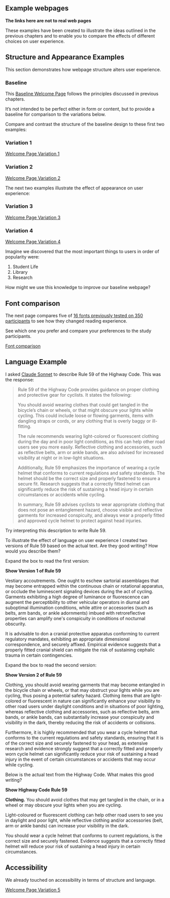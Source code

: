 ## Example webpages

::: {.callout-important .unnumbered title="Summary" appearance="simple" icon="false"}

**The links here are not to real web pages**

These examples have been created to illustrate the ideas outlined in the previous chapters and to enable you to compare the effects of different choices on user experience.
:::

## Structure and Appearance Examples

This section demonstrates how webpage structure alters user experience.

### Baseline

This [Baseline Welcome Page](https://ab604.github.io/webpage-design/main/uos-example-page.html){target="_blank"} follows the principles discussed in previous chapters.

It's not intended to be perfect either in form or content, but to provide a baseline for comparison to the variations below.

Compare and contrast the structure of the baseline design to these first
two examples:

### Variation 1

[Welcome Page Variation 1](https://ab604.github.io/webpage-design/wot/uos-wot.html)

### Variation 2

[Welcome Page Variation 2](https://ab604.github.io/webpage-design/more-than-text/uos-mtt.html)

The next two examples illustrate the effect of appearance on user experience:

### Variation 3

[Welcome Page Variation 3](https://ab604.github.io/webpage-design/sevillana/uos-sevillana.html)

### Variation 4

[Welcome Page Variation 4](https://ab604.github.io/webpage-design/tiny-font/uos-tiny.html)

Imagine we discovered that the most important things to users in order of popularity were:

1. Student Life
2. Library
3. Research

How might we use this knowledge to improve our baseline webpage?

## Font comparison

The next page compares five of [16 fonts previously tested on 350 participants](https://dl.acm.org/doi/10.1145/3502222#d1e6099) to see how they changed reading experience.

See which one you prefer and compare your preferences to the study participants.

[Font comparison](https://ab604.github.io/webpage-design/font-comparison/font-comparison.html)

## Language Example

I asked [Claude Sonnet](https://claude.ai) to describe Rule 59 of the Highway Code. This was the response:

> Rule 59 of the Highway Code provides guidance on proper clothing and protective gear for cyclists. It states the following:
>
> You should avoid wearing clothes that could get tangled in the bicycle's chain or wheels, or that might obscure your lights while cycling. This could include loose or flowing garments, items with dangling straps or cords, or any clothing that is overly baggy or ill-fitting.
>
> The rule recommends wearing light-colored or fluorescent clothing during the day and in poor light conditions, as this can help other road users see you more easily. Reflective clothing and accessories, such as reflective belts, arm or ankle bands, are also advised for increased visibility at night or in low-light situations.
>
> Additionally, Rule 59 emphasizes the importance of wearing a cycle helmet that conforms to current regulations and safety standards. The helmet should be the correct size and properly fastened to ensure a secure fit. Research suggests that a correctly fitted helmet can significantly reduce the risk of sustaining a head injury in certain circumstances or accidents while cycling.
>
> In summary, Rule 59 advises cyclists to wear appropriate clothing that does not pose an entanglement hazard, choose visible and reflective garments for increased conspicuity, and always wear a properly fitted and approved cycle helmet to protect against head injuries.

Try interpreting this description to write Rule 59.

To illustrate the effect of language on user experience I created two versions of Rule 59 based on the actual text. Are they good writing? How would you describe them? 

Expand the box to read the first version:

```{=html}
<a data-bs-toggle="collapse" data-bs-target="#collapseV1" aria-expanded="false" aria-controls="collapseV1">
<strong>Show Version 1 of Rule 59</strong>
</a> <br>
<div class="collapse" id="collapseV1">
  <div class="card card-body">
  <p>
Vestiary accoutrements. One ought to eschew sartorial assemblages that may become entrapped within the continuous chain or rotational apparatus, or occlude the luminescent signaling devices during the act of cycling. Garments exhibiting a high degree of luminance or fluorescence can augment the perceptibility to other vehicular operators in diurnal and suboptimal illumination conditions, while attire or accessories (such as belts, arm bands, or ankle adornments) imbued with retroreflective properties can amplify one's conspicuity in conditions of nocturnal obscurity.
</p>
<p>
It is advisable to don a cranial protective apparatus conforming to current regulatory mandates, exhibiting an appropriate dimensional correspondence, and securely affixed. Empirical evidence suggests that a properly fitted cranial shield can mitigate the risk of sustaining cephalic trauma in certain contingencies.</p>
  </div>
</div>  
```

Expand the box to read the second version:

```{=html}
<a data-bs-toggle="collapse" data-bs-target="#collapseV2" aria-expanded="false" aria-controls="collapseV1">
<strong>Show Version 2 of Rule 59</strong>
</a> <br>
<div class="collapse" id="collapseV2">
  <div class="card card-body">
<p>Clothing, you should avoid wearing garments that may become entangled in the bicycle chain or wheels, or that may obstruct your lights while you are cycling, thus posing a potential safety hazard. Clothing items that are light-colored or fluorescent in nature can significantly enhance your visibility to other road users under daylight conditions and in situations of poor lighting, whereas reflective clothing and accessories, such as reflective belts, arm bands, or ankle bands, can substantially increase your conspicuity and visibility in the dark, thereby reducing the risk of accidents or collisions.
</p>
<p>
Furthermore, it is highly recommended that you wear a cycle helmet that conforms to the current regulations and safety standards, ensuring that it is of the correct size and securely fastened to your head, as extensive research and evidence strongly suggest that a correctly fitted and properly worn cycle helmet can significantly reduce your risk of sustaining a head injury in the event of certain circumstances or accidents that may occur while cycling.</p>
  </div>
</div>  
```

Below is the actual text from the Highway Code. What makes this good writing?

```{=html}
<a data-bs-toggle="collapse" data-bs-target="#collapseV3" aria-expanded="false" aria-controls="collapseV3">
<strong>Show Highway Code Rule 59</strong>
</a> <br>
<div class="collapse" id="collapseV3">
  <div class="card card-body">
<p><strong>Clothing.</strong> You should avoid clothes that may get tangled in the chain, or in a wheel or may obscure your lights when you are cycling.
</p>
<p>
Light-coloured or fluorescent clothing can help other road users to see you in daylight and poor light, while reflective clothing and/or accessories (belt, arm or ankle bands) can increase your visibility in the dark.
</p>
<p>
You should wear a cycle helmet that conforms to current regulations, is the correct size and securely fastened. Evidence suggests that a correctly fitted helmet will reduce your risk of sustaining a head injury in certain circumstances.</p>
  </div>
</div>  
```

## Accessibility

We already touched on accessibility in terms of structure and language. 

[Welcome Page Variation 5](https://ab604.github.io/accordian-website/)
